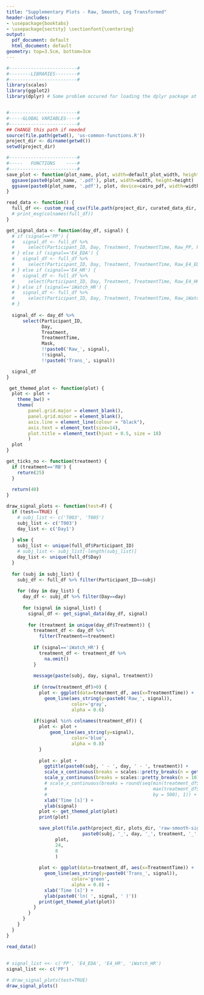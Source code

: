 ```yaml
---
title: "Supplementary Plots - Raw, Smooth, Log Transformed"
header-includes:
- \usepackage{booktabs}
- \usepackage{sectsty} \sectionfont{\centering}
output:
  pdf_document: default
  html_document: default
geometry: top=3.5cm, bottom=3cm
---
```





```r
#-------------------------#
#--------LIBRARIES--------#
#-------------------------#
library(scales)
library(ggplot2)
library(dplyr) # Some problem occured for loading the dplyr package at the beginning


#-------------------------#
#-----GLOBAL VARIABLES----#
#-------------------------#
## CHANGE this path if needed
source(file.path(getwd(), 'us-common-functions.R'))
project_dir <- dirname(getwd())
setwd(project_dir)


``` 

\newpage
```r
#-------------------------#
#-----   FUNCTIONS    ----#
#-------------------------#
save_plot <- function(plot_name, plot, width=default_plot_width, height=default_plot_height) {
  ggsave(paste0(plot_name, '.pdf'), plot, width=width, height=height)
  ggsave(paste0(plot_name, '.pdf'), plot, device=cairo_pdf, width=width, height=height)
}

read_data <- function() {
  full_df <<- custom_read_csv(file.path(project_dir, curated_data_dir, physiological_data_dir, full_df_file_name))
  # print_msg(colnames(full_df))
}

get_signal_data <- function(day_df, signal) {
  # if (signal=='PP') {
  #   signal_df <- full_df %>% 
  #     select(Participant_ID, Day, Treatment, TreatmentTime, Raw_PP, PP, Trans_PP)
  # } else if (signal=='E4_EDA') {
  #   signal_df <- full_df %>% 
  #     select(Participant_ID, Day, Treatment, TreatmentTime, Raw_E4_EDA, E4_EDA, Trans_E4_EDA)
  # } else if (signal=='E4_HR') {
  #   signal_df <- full_df %>% 
  #     select(Participant_ID, Day, Treatment, TreatmentTime, Raw_E4_HR, Trans_E4_HR)
  # } else if (signal=='iWatch_HR') {
  #   signal_df <- full_df %>% 
  #     select(Participant_ID, Day, Treatment, TreatmentTime, Raw_iWatch_HR, Trans_iWatch_HR)
  # }
  
  signal_df <- day_df %>% 
      select(Participant_ID, 
             Day, 
             Treatment, 
             TreatmentTime, 
             Mask,
             !!paste0('Raw_', signal), 
             !!signal, 
             !!paste0('Trans_', signal))

  signal_df
}

 get_themed_plot <- function(plot) {
  plot <- plot +
    theme_bw() +
    theme(
        panel.grid.major = element_blank(),
        panel.grid.minor = element_blank(),
        axis.line = element_line(colour = "black"),
        axis.text = element_text(size=14),
        plot.title = element_text(hjust = 0.5, size = 18)
        )
  plot
}

get_ticks_no <- function(treatment) {
  if (treatment=='RB') {
    return(25)
  }
  
  return(40)
}

draw_signal_plots <- function(test=F) {
  if (test==TRUE) {
    # subj_list <- c('T003', 'T005')
    subj_list <- c('T003')
    day_list <- c('Day1')
    
  } else {
    subj_list <- unique(full_df$Participant_ID)
    # subj_list <- subj_list[-length(subj_list)]
    day_list <- unique(full_df$Day)
  }
  
  for (subj in subj_list) {
    subj_df <- full_df %>% filter(Participant_ID==subj)
    
    for (day in day_list) {
      day_df <- subj_df %>% filter(Day==day) 
      
      for (signal in signal_list) {
        signal_df <- get_signal_data(day_df, signal)
        
        for (treatment in unique(day_df$Treatment)) {
          treatment_df <- day_df %>% 
            filter(Treatment==treatment) 
          
          if (signal=='iWatch_HR') {
            treatment_df <- treatment_df %>%
              na.omit()
          }
          
          message(paste(subj, day, signal, treatment))
          
          if (nrow(treatment_df)>0) {
            plot <- ggplot(data=treatment_df, aes(x=TreatmentTime)) + 
              geom_line(aes_string(y=paste0('Raw_', signal)),
                        color='gray',
                        alpha = 0.6)  
          
          if(signal %in% colnames(treatment_df)) {
            plot <- plot +
                geom_line(aes_string(y=signal),
                        color='blue',
                        alpha = 0.8) 
            }
            
            plot <- plot +
              ggtitle(paste0(subj, ' - ', day, ' - ', treatment)) +
              scale_x_continuous(breaks = scales::pretty_breaks(n = get_ticks_no(treatment))) +
              scale_y_continuous(breaks = scales::pretty_breaks(n = 10)) +
              # scale_x_continuous(breaks = round(seq(min(treatment_df$TreatmentTime), 
              #                                       max(treatment_df$TreatmentTime), 
              #                                       by = 500), 1)) +
              xlab('Time [s]') +
              ylab(signal) 
            plot <- get_themed_plot(plot)
            print(plot)

            save_plot(file.path(project_dir, plots_dir, 'raw-smooth-signals',
                            paste0(subj, '_', day, '_', treatment, '_', signal)), 
                  plot,
                  24,
                  8
                  )
            
            plot <- ggplot(data=treatment_df, aes(x=TreatmentTime)) +
              geom_line(aes_string(y=paste0('Trans_', signal)),
                        color='green',
                        alpha = 0.8) +
              xlab('Time [s]') +
              ylab(paste0('ln( ', signal, ' )'))
            print(get_themed_plot(plot))
          }
        }
      }
    }
  }
}
```




<!-- \newpage -->
```r
read_data()
```



\newpage
<!-- Plots -->
------------------------------
```r
# signal_list <<- c('PP', 'E4_EDA', 'E4_HR', 'iWatch_HR')
signal_list <<- c('PP')

# draw_signal_plots(test=TRUE)
draw_signal_plots()
```

